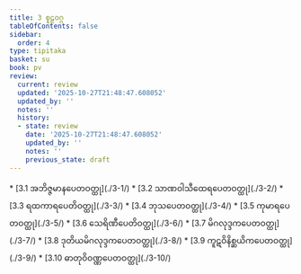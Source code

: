 ```yaml
---
title: 3 စူဠဝဂ္ဂ
tableOfContents: false
sidebar:
  order: 4
type: tipitaka
basket: su
book: pv
review:
  current: review
  updated: '2025-10-27T21:48:47.608052'
  updated_by: ''
  notes: ''
  history:
  - state: review
    date: '2025-10-27T21:48:47.608052'
    updated_by: ''
    notes: ''
    previous_state: draft
---
```



<ReviewStatus review={frontmatter.review} showDetails={true} />

<HypothesisAnnotation frontmatter={frontmatter} />

<DynamicBreadcrumb />



<TableOfContents book="pv" section="3">
* [3.1 အဘိဇ္ဇမာနပေတဝတ္ထု](./3-1/)
* [3.2 သာဏဝါသီထေရပေတဝတ္ထု](./3-2/)
* [3.3 ရထကာရပေတိဝတ္ထု](./3-3/)
* [3.4 ဘုသပေတဝတ္ထု](./3-4/)
* [3.5 ကုမာရပေတဝတ္ထု](./3-5/)
* [3.6 သေရိဏီပေတိဝတ္ထု](./3-6/)
* [3.7 မိဂလုဒ္ဒကပေတဝတ္ထု](./3-7/)
* [3.8 ဒုတိယမိဂလုဒ္ဒကပေတဝတ္ထု](./3-8/)
* [3.9 ကူဋဝိနိစ္ဆယိကပေတဝတ္ထု](./3-9/)
* [3.10 ဓာတုဝိဝဏ္ဏပေတဝတ္ထု](./3-10/)
</TableOfContents>